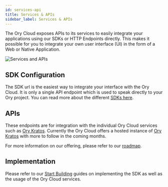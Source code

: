 ```yaml
---
id: services-api
title: Services & APIs
sidebar_label: Services & APIs
---
```


The Ory Cloud exposes APIs to its services to easily integrate your applications
using our SDKs or HTTP Endpoints directly. This makes it possible for you to
integrate your own user interface (UI) in the form of a Web or Native
Application.

![Services and APIs](../images/services-apis/services-and-apis.png)

## SDK Configuration

The SDK url is the easiest way to integrate your interface with the Ory Cloud.
It is only a single API endpoint which is used to speak directly to your Ory
project. You can read more about the different
[SDKs here](../start-building/other-languages).

## APIs

These endpoints are for integration with the individual Ory Cloud services such
as [Ory Kratos](https://ory.sh/kratos). Currently the Ory Cloud offers a hosted
instance of [Ory Kratos](https://ory.sh/kratos) with more to follow in the
coming months.

For more information on our offering, please refer to our
[roadmap](../cloud/cloud-roadmap.mdx).

## Implementation

Please refer to our [Start Building](../start-building.mdx) guides on
implementing the SDK as well as the usage of the Ory Cloud services.
